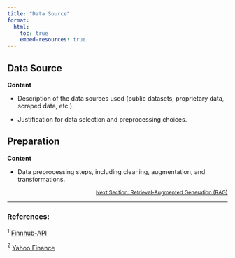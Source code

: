 ```yaml
---
title: "Data Source"
format:
  html:
    toc: true
    embed-resources: true
---
```


## Data Source
**Content**

- Description of the data sources used (public datasets, proprietary data, scraped data, etc.).

- Justification for data selection and preprocessing choices.

## Preparation
**Content**

- Data preprocessing steps, including cleaning, augmentation, and transformations.




<!-- Reference to next section -->
<div style="text-align: right; font-size: 12px;">
  <a href="2_data.html">Next Section: Retrieval-Augmented Generation (RAG)</a>
</div>

---

### References:

${^1}$ [Finnhub-API](https://github.com/finnhubio/Finnhub-API)

${^2}$ [Yahoo Finance](https://finance.yahoo.com)